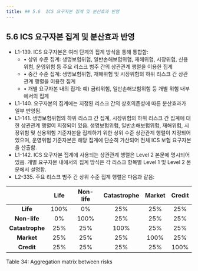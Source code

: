 ```yaml
---
title: ## 5.6  ICS 요구자본 집계 및 분산효과 반영
---
```


## 5.6  ICS 요구자본 집계 및 분산효과 반영
- L1-139. ICS  요구자본은 여러 단계의 집계 방식을 통해 통합함:
  - • 상위 수준 집계: 생명보험위험, 일반손해보험위험, 재해위험, 시장위험, 신용위험, 운영위험 등 주요 리스크 범주 간의 상관관계 행렬을 이용한 집계
  - • 중간 수준 집계: 생명보험위험, 재해위험 및 시장위험의 하위 리스크 간 상관관계 행렬을 이용한 집계
  - • 개별 요구자본 내의 집계: 예) 금리위험, 일반손해보험위험 등 개별 위험 내부에서의 집계
- L1-140. 요구자본의 집계에는 지정된 리스크 간의 상호의존성에 따른 분산효과가 일부 반영됨.
- L1-141. 생명보험위험의 하위 리스크 간 집계, 시장위험의 하위 리스크 간 집계에 대한 상관관계 행렬이 지정되어 있음. 생명보험위험, 일반손해보험위험, 재해위험, 시장위험 및 신용위험 기준자본을 집계하기 위한 상위 수준 상관관계 행렬이 지정되어 있으며, 운영위험 기준자본은 해당 집계에 단순히 가산되어 전체 ICS 보험 요구자본을 산출함.
- L1-142. ICS 요구자본 집계에 사용되는 상관관계 행렬은 Level 2 본문에 명시되어 있음. 개별 요구자본 내에서의 집계 방식은 각 리스크 항목별 Level 1 및 Level 2 본문에서 설명함.
- L2-335. 주요 리스크 범주 간 상위 수준 집계 행렬은 다음과 같음:

|| Life | Non-life | Catastrophe | Market | Credit |
|:-----------:|:----:|:-----:|:------:|:---:|:---:|
| **Life**        | 100% | 0%   | 25%   | 25%  | 25%  |
| **Non-life**    | 0%   | 100% | 25%   | 25%  | 25%  |
| **Catastrophe** | 25%  | 25%  | 100%  | 25%  | 25%  |
| **Market**      | 25%  | 25%  | 25%   | 100% | 25%  |
| **Credit**      | 25%  | 25%  | 25%   | 25%  | 100% |

<GCaption>Table 34: Aggregation matrix between risks</GCaption>
